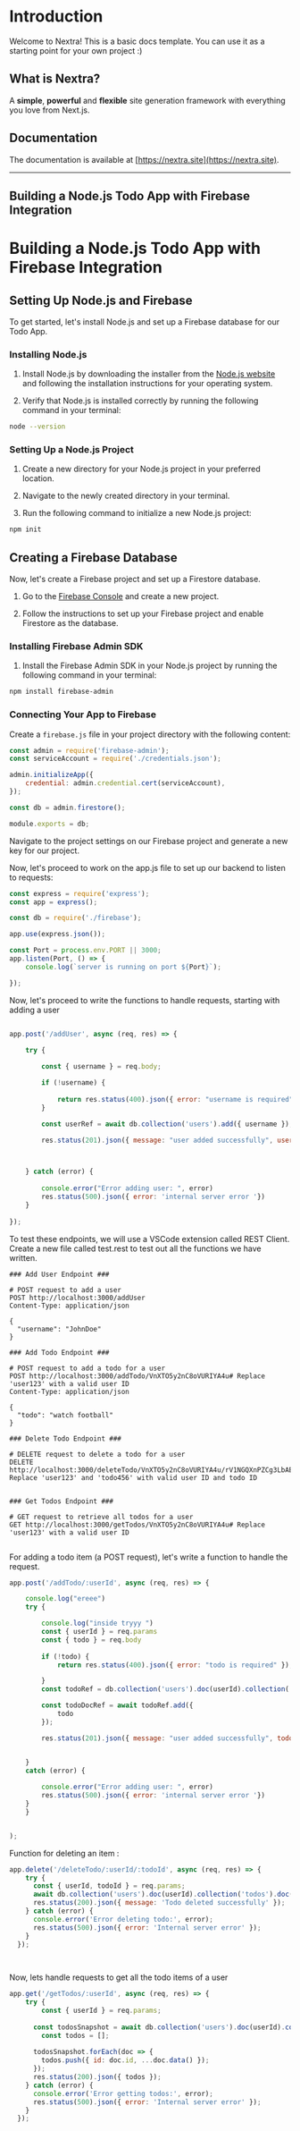 # Introduction
 
Welcome to Nextra! This is a basic docs template. You can use it as a starting point for your own project :)

## What is Nextra?

A **simple**, **powerful** and **flexible** site generation framework with everything you love from Next.js.

## Documentation

The documentation is available at [https://nextra.site](https://nextra.site).


---
Building a Node.js Todo App with Firebase Integration
---

# Building a Node.js Todo App with Firebase Integration

## Setting Up Node.js and Firebase

To get started, let's install Node.js and set up a Firebase database for our Todo App.

### Installing Node.js

1. Install Node.js by downloading the installer from the [Node.js website](https://nodejs.org/en/download) and following the installation instructions for your operating system.

2. Verify that Node.js is installed correctly by running the following command in your terminal:

```sh
node --version
```


### Setting Up a Node.js Project

1. Create a new directory for your Node.js project in your preferred location.

2. Navigate to the newly created directory in your terminal.

3. Run the following command to initialize a new Node.js project:

```sh
npm init
```





## Creating a Firebase Database

Now, let's create a Firebase project and set up a Firestore database.

1. Go to the [Firebase Console](https://console.firebase.google.com/) and create a new project.

2. Follow the instructions to set up your Firebase project and enable Firestore as the database.

### Installing Firebase Admin SDK

1. Install the Firebase Admin SDK in your Node.js project by running the following command in your terminal:


```sh
npm install firebase-admin
```


### Connecting Your App to Firebase

Create a `firebase.js` file in your project directory with the following content:

```javascript
const admin = require('firebase-admin');
const serviceAccount = require('./credentials.json');

admin.initializeApp({
    credential: admin.credential.cert(serviceAccount),
});

const db = admin.firestore();

module.exports = db;
```
Navigate to the project settings on our Firebase project and generate a new key for our project. 

Now, let's proceed to work on the app.js file to set up our backend to listen to requests:

```javascript
const express = require('express');
const app = express();

const db = require('./firebase');

app.use(express.json());

const Port = process.env.PORT || 3000;
app.listen(Port, () => {
    console.log(`server is running on port ${Port}`);

});
```

Now, let's proceed to write the functions to handle requests, starting with adding a user

```javascript

app.post('/addUser', async (req, res) => {

    try {
        
        const { username } = req.body;

        if (!username) {
            
            return res.status(400).json({ error: "username is required" });
        }

        const userRef = await db.collection('users').add({ username });

        res.status(201).json({ message: "user added successfully", userId: userRef.id });



    } catch (error) {
        
        console.error("Error adding user: ", error)
        res.status(500).json({ error: 'internal server error '})
    }
    
});


```

To test these endpoints, we will use a VSCode extension called REST Client. 
Create a new file called test.rest to test out all the functions we have written.

```
### Add User Endpoint ###

# POST request to add a user
POST http://localhost:3000/addUser
Content-Type: application/json

{
  "username": "JohnDoe"
}

### Add Todo Endpoint ###

# POST request to add a todo for a user
POST http://localhost:3000/addTodo/VnXTO5y2nC8oVURIYA4u# Replace 'user123' with a valid user ID
Content-Type: application/json

{
  "todo": "watch football" 
}

### Delete Todo Endpoint ###

# DELETE request to delete a todo for a user
DELETE http://localhost:3000/deleteTodo/VnXTO5y2nC8oVURIYA4u/rV1NGQXnPZCg3LbAEfJi# Replace 'user123' and 'todo456' with valid user ID and todo ID


### Get Todos Endpoint ###

# GET request to retrieve all todos for a user
GET http://localhost:3000/getTodos/VnXTO5y2nC8oVURIYA4u# Replace 'user123' with a valid user ID


```

For adding a todo item (a POST request), let's write a function to handle the request.

```javascript
app.post('/addTodo/:userId', async (req, res) => {

    console.log("ereee")
    try { 

        console.log("inside tryyy ")
        const { userId } = req.params
        const { todo } = req.body
        
        if (!todo) {
            return res.status(400).json({ error: "todo is required" });

        }
        const todoRef = db.collection('users').doc(userId).collection('todos')

        const todoDocRef = await todoRef.add({
            todo
        });

        res.status(201).json({ message: "user added successfully", todoId: todoDocRef.id });


    }
    catch (error) {
        
        console.error("Error adding user: ", error)
        res.status(500).json({ error: 'internal server error '})
    } 
    }


);
```

Function for deleting an item : 
```javascript
app.delete('/deleteTodo/:userId/:todoId', async (req, res) => {
    try {
      const { userId, todoId } = req.params;
      await db.collection('users').doc(userId).collection('todos').doc(todoId).delete();
      res.status(200).json({ message: 'Todo deleted successfully' });
    } catch (error) {
      console.error('Error deleting todo:', error);
      res.status(500).json({ error: 'Internal server error' });
    }
  });

  
```

Now, lets handle requests to get all the todo items of a user
```javascript
app.get('/getTodos/:userId', async (req, res) => {
    try {
        const { userId } = req.params;
        
      const todosSnapshot = await db.collection('users').doc(userId).collection('todos').get();
        const todos = [];
        
      todosSnapshot.forEach(doc => {
        todos.push({ id: doc.id, ...doc.data() });
      });
      res.status(200).json({ todos });
    } catch (error) {
      console.error('Error getting todos:', error);
      res.status(500).json({ error: 'Internal server error' });
    }
  });

```






